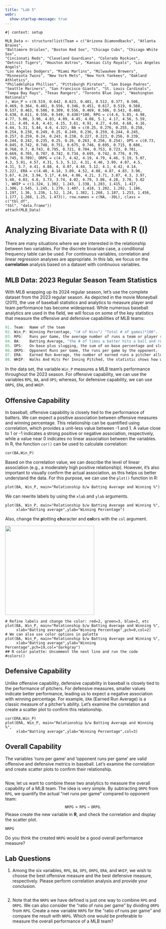 ```yaml
---
title: "Lab 5"
webr:
  show-startup-message: true
---
```


```webr-r
#| context: setup

MLB_Data <- structure(list(Team = c("Arizona Diamondbacks", "Atlanta Braves", 
"Baltimore Orioles", "Boston Red Sox", "Chicago Cubs", "Chicago White Sox", 
"Cincinnati Reds", "Cleveland Guardians", "Colorado Rockies", 
"Detroit Tigers", "Houston Astros", "Kansas City Royals", "Los Angeles Angels", 
"Los Angeles Dodgers", "Miami Marlins", "Milwaukee Brewers", 
"Minnesota Twins", "New York Mets", "New York Yankees", "Oakland Athletics", 
"Philadelphia Phillies", "Pittsburgh Pirates", "San Diego Padres", 
"Seattle Mariners", "San Francisco Giants", "St. Louis Cardinals", 
"Tampa Bay Rays", "Texas Rangers", "Toronto Blue Jays", "Washington Nationals"
), Win_P = c(0.519, 0.642, 0.623, 0.481, 0.512, 0.377, 0.506, 
0.469, 0.364, 0.481, 0.556, 0.346, 0.451, 0.617, 0.519, 0.568, 
0.537, 0.463, 0.506, 0.309, 0.556, 0.469, 0.506, 0.543, 0.488, 
0.438, 0.611, 0.556, 0.549, 0.438)*100, RPG = c(4.6, 5.85, 4.98, 
4.77, 5.06, 3.96, 4.83, 4.09, 4.45, 4.08, 5.1, 4.17, 4.56, 5.59, 
4.11, 4.49, 4.8, 4.43, 4.15, 3.61, 4.91, 4.27, 4.64, 4.68, 4.16, 
4.44, 5.31, 5.44, 4.6, 4.32), BA = c(0.25, 0.276, 0.255, 0.258, 
0.254, 0.238, 0.249, 0.25, 0.249, 0.236, 0.259, 0.244, 0.245, 
0.257, 0.259, 0.24, 0.243, 0.238, 0.227, 0.223, 0.256, 0.239, 
0.244, 0.242, 0.235, 0.25, 0.26, 0.263, 0.256, 0.254), OPS = c(0.73, 
0.845, 0.742, 0.748, 0.751, 0.675, 0.746, 0.695, 0.715, 0.686, 
0.768, 0.7, 0.743, 0.795, 0.721, 0.704, 0.753, 0.723, 0.701, 
0.669, 0.765, 0.707, 0.742, 0.734, 0.695, 0.742, 0.776, 0.79, 
0.745, 0.709), ORPG = c(4.7, 4.42, 4.19, 4.79, 4.46, 5.19, 5.07, 
4.3, 5.91, 4.57, 4.31, 5.3, 5.12, 4.31, 4.46, 3.99, 4.07, 4.5, 
4.31, 5.7, 4.41, 4.88, 4, 4.07, 4.44, 5.12, 4.1, 4.42, 4.14, 
5.22), ERA = c(4.48, 4.14, 3.89, 4.52, 4.08, 4.87, 4.83, 3.96, 
5.67, 4.24, 3.94, 5.17, 4.64, 4.06, 4.21, 3.71, 3.87, 4.3, 3.97, 
5.48, 4.03, 4.6, 3.73, 3.74, 4.02, 4.79, 3.86, 4.28, 3.78, 5.02
), WHIP = c(1.324, 1.302, 1.243, 1.338, 1.283, 1.415, 1.417, 
1.306, 1.545, 1.245, 1.279, 1.407, 1.418, 1.202, 1.292, 1.186, 
1.197, 1.36, 1.236, 1.52, 1.24, 1.382, 1.268, 1.187, 1.253, 1.456, 
1.177, 1.268, 1.25, 1.473)), row.names = c(NA, -30L), class = c("tbl_df", 
"tbl", "data.frame"))
attach(MLB_Data)
```

# Analyzing Bivariate Data with **R** (I)

There are many situations where we are interested in the relationship between two variables. For the discrete bivariate case, a conditional frequency table can be used. For continuous variables, correlation and linear regression analyses are appropriate. In this lab, we focus on the **correlation** analysis based on a dataset with continuous variables.

## MLB Data: 2023 Regular Season Team Statistics

With MLB wrapping up its 2024 regular season, let's use the complete dataset from the 2023 regular season. As depicted in the movie Moneyball (2011), the use of baseball statistics and analytics to measure player and team performance has become widespread. While numerous baseball analytics are used in the field, we will focus on some of the key statistics that measure the offensive and defensive capabilities of MLB teams:

```r
01. Team:  Name of the team 
02. Win_P: Winning Percentage, "(# of Wins"/ "Total # of games)*100".
03. RPG:   Runs per Game, the average number of runs a team or player scores in each game. 
04. BA:    Batting Average, "the # of times a batter hits a ball and reaches the base"/"the # of at bats by a batter".   
05. OPS:   On-base plus slugging, the sum of on-base percentage and slugging percentage. 
06. ORPG:  Opponent Runs per Game, the runs per game by the opponent.   
07. ERA:   Earned Run Average, the number of earned runs a pitcher allows per nine innings.    
08. WHIP:  Walks And Hits Per Inning Pitched, the statistic shows how well a pitcher has kept runners off the basepaths, one of his main goals.

```

In the data set, the variable $\texttt{Win\_P}$ measures a MLB team's performance throughout the 2023 season. For offensive capability, we can use the variables $\texttt{RPG}$, $\texttt{BA}$, and $\texttt{OPS}$; whereas, for defensive capability, we can use $\texttt{ORPG}$, $\texttt{ERA}$, and $\texttt{WHIP}$.

## Offensive Capability

In baseball, offensive capability is closely tied to the performance of batters. We can expect a positive association between offensive measures and winning percentage. This relationship can be quantified using correlation, which provides a unit-less value between -1 and 1. A value close to 1 or -1 indicates a strong positive or negative association, respectively, while a value near 0 indicates no linear association between the variables. In R, the function $\texttt{cor()}$ can be used to calculate correlation:

```webr-r
cor(BA,Win_P)
```

Based on the correlation value, we can describe the level of linear association (e.g., a moderately high positive relationship). However, it's also important to visually confirm the actual association, as this helps us better understand the data. For this purpose, we can use the $\texttt{plot()}$ function in R:

```webr-r
plot(BA, Win_P, main="Relationship b/w Batting Average and Winning %")
```

We can rewrite labels by using the $\texttt{xlab}$ and $\texttt{ylab}$ arguments. 
```webr-r
plot(BA, Win_P, main="Relationship b/w Batting Average and Winning %",
     xlab="Batting average",ylab="Winning Percentage")
```

Also, change the **p**lotting **ch**aracter and **col**ors with the $\texttt{col}$ argument.

![](images/pch-symbols.png){fig-align="center" width=3in}

```webr-r
# Refine labels and change the color: red=2, green=3, blue=3, etc
plot(BA, Win_P, main="Relationship b/w Batting Average and Winning %",
     xlab="Batting average",ylab="Winning Percentage",pch=0,col=2)
# We can also use color options in palette
plot(BA, Win_P, main="Relationship b/w Batting Average and Winning %",
     xlab="Batting average",ylab="Winning Percentage",pch=19,col="darkgray")
## R color palette: Uncomment the next line and run the code
#colors()
```

## Defensive Capability

Unlike offensive capability, defensive capability in baseball is closely tied to the performance of pitchers. For defensive measures, smaller values indicate better performance, leading us to expect a negative association with winning percentage. For example, $\texttt{ERA}$ (Earned Run Average) is a classic measure of a pitcher's ability. Let's examine the correlation and create a scatter plot to confirm this relationship.
```webr-r
cor(ERA,Win_P)
plot(ERA, Win_P, main="Relationship b/w Batting Average and Winning %",
     xlab="Batting average",ylab="Winning Percentage",col=3)
```

## Overall Capability

The variables 'runs per game' and 'opponent runs per game' are valid offensive and defensive metrics in baseball. Let’s examine the correlation and create scatter plots to confirm their relationship.
```webr-r

```

Now, let us want to combine these two analytics to measure the overall capability of a MLB team. The idea is very simple. By subtracting $\texttt{ORPG}$ from $\texttt{RPG}$, we quantify the actual "net runs per game" compared to opponent team: 
$$\texttt{NRPG}=\texttt{RPG}-\texttt{ORPG}.$$
Please create the new variable in **R**, and check the correlation and display the scatter plot.
```webr-r
NRPG

```
Do you think the created $\texttt{NRPG}$ would be a good overall performance measure?


## Lab Questions
1. Among the six variables, $\texttt{RPG}$, $\texttt{BA}$, $\texttt{OPS}$, $\texttt{ORPG}$, $\texttt{ERA}$, and $\texttt{WHIP}$, we wish to choose the best offensive measure and the best defensive measure, respectively. Please perform correlation analysis and provide your conclusion.  
```webr-r

```

2. Note that the $\texttt{NRPG}$ we have defined is just one way to combine $\texttt{RPG}$ and $\texttt{ORPG}$. We can also consider the "ratio of runs per game" by dividing $\texttt{ORPG}$ from $\texttt{RPG}$. Create a new variable $\texttt{RRPG}$ for the "ratio of runs per game" and compare the result with $\texttt{NRPG}$. Which one would be preferable to measure the overall performance of a MLB team?
```webr-r

```


